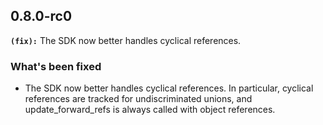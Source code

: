 ## 0.8.0-rc0
**`(fix):`** The SDK now better handles cyclical references.

### What's been fixed
- The SDK now better handles cyclical references. In particular, cyclical references are tracked for undiscriminated unions, and update_forward_refs is always called with object references.

